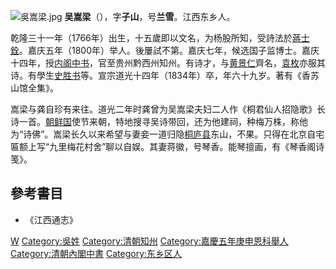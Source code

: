 [[File:吳嵩梁.jpg|thumb]]
'''吴嵩梁'''（{{bd|1766年||1834年||Wu}}），字'''子山'''，号'''兰雪'''。江西东乡人。

乾隆三十一年（1766年）出生，十五歲即以文名，为杨股所知，受詩法於[[蔣士銓|蔣士銓]]。嘉庆五年（1800年）举人。後屢試不第。嘉庆七年，候选国子监博士。嘉庆十四年，授[[内阁中书|内阁中书]]，官至贵州黔西州知州。有诗才，与[[黄景仁|黄景仁]]齊名，[[袁枚|袁枚]]亦服其诗。有學生[[史胜书|史胜书]]等。宣宗道光十四年（1834年）卒，年六十九岁。著有《香苏山馆全集》。

嵩梁与龚自珍有来往。道光二年时龚曾为吴嵩梁夫妇二人作《桐君仙人招隐歌》长诗一首。[[朝鲜王朝|朝鲜国]]使节来朝，特地搜寻吴诗带回，还为他建祠，种梅万株，称他为“诗佛”。嵩梁长久以来希望与妻妾一道归隐[[桐庐县|桐庐县]]东山，不果。只得在北京自宅匾额上写“九里梅花村舍”聊以自娱。其妻蒋徽，号琴香。能琴擅画，有《琴香阁诗笺》。

== 參考書目 ==
* 《江西通志》

{{清朝人物小作品}}
[[Category:清朝詩人|W]]
[[Category:吳姓|Category:吳姓]]
[[Category:清朝知州|Category:清朝知州]]
[[Category:嘉慶五年庚申恩科舉人|Category:嘉慶五年庚申恩科舉人]]
[[Category:清朝內閣中書|Category:清朝內閣中書]]
[[Category:东乡区人|Category:东乡区人]]